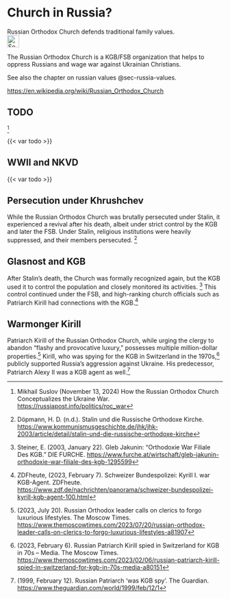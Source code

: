 # Church in Russia? {#sec-church-russia}

::: {.callout-caution title="Myth"}
Russian Orthodox Church defends traditional family values.
[<br>![Search for topic in EUvsDisinfo](../all_common_img/EUvsDisinfo_400x240.jpg){height=2em}](https://euvsdisinfo.eu/disinformation-cases/?text=church%20russia&sort=relevance)
:::

::: {.callout-tip title="Truth"}
The Russian Orthodox Church is a KGB/FSB organization that helps to oppress Russians and wage war against Ukrainian Christians.
:::

See also the chapter on russian values @sec-russia-values.



[https://en.wikipedia.org/wiki/Russian_Orthodox_Church](https://en.wikipedia.org/wiki/Russian_Orthodox_Church)

## TODO

[^church-russia-7]

{{< var todo >}}

## WWII and NKVD

{{< var todo >}}

## Persecution under Khrushchev

While the Russian Orthodox Church was brutally persecuted under Stalin, it experienced a revival after his death, albeit under strict control by the KGB and later the FSB. Under Stalin, religious institutions were heavily suppressed, and their members persecuted. [^church-russia-1]

## Glasnost and KGB

After Stalin's death, the Church was formally recognized again, but the KGB used it to control the population and closely monitored its activities. [^church-russia-2] This control continued under the FSB, and high-ranking church officials such as Patriarch Kirill had connections with the KGB.[^church-russia-3] 

## Warmonger Kirill

Patriarch Kirill of the Russian Orthodox Church, while urging the clergy to abandon “flashy and provocative luxury,” possesses multiple million-dollar properties.[^church-russia-4] Kirill, who was spying for the KGB in Switzerland in the 1970s,[^church-russia-5] publicly supported Russia’s aggression against Ukraine. His predecessor, Patriarch Alexy II was a KGB agent as well.[^church-russia-6]



[^church-russia-1]:  Döpmann, H. D. (n.d.). Stalin und die Russische Orthodoxe Kirche. [https://www.kommunismusgeschichte.de/jhk/jhk-2003/article/detail/stalin-und-die-russische-orthodoxe-kirche](https://www.kommunismusgeschichte.de/jhk/jhk-2003/article/detail/stalin-und-die-russische-orthodoxe-kirche)

[^church-russia-2]:  Steiner, E. (2003, January 22).  Gleb Jakunin: “Orthodoxie War Filiale Des KGB. ” DIE FURCHE. [https://www.furche.at/wirtschaft/gleb-jakunin-orthodoxie-war-filiale-des-kgb-1295599](https://www.furche.at/wirtschaft/gleb-jakunin-orthodoxie-war-filiale-des-kgb-1295599) 

[^church-russia-3]:  ZDFheute, (2023, February 7). Schweizer Bundespolizei: Kyrill I. war KGB-Agent. ZDFheute. [https://www.zdf.de/nachrichten/panorama/schweizer-bundespolizei-kyrill-kgb-agent-100.html](https://www.zdf.de/nachrichten/panorama/schweizer-bundespolizei-kyrill-kgb-agent-100.html) 

[^church-russia-4]:  (2023, July 20). Russian Orthodox leader calls on clerics to forgo luxurious lifestyles. The Moscow Times. [https://www.themoscowtimes.com/2023/07/20/russian-orthodox-leader-calls-on-clerics-to-forgo-luxurious-lifestyles-a81907](https://www.themoscowtimes.com/2023/07/20/russian-orthodox-leader-calls-on-clerics-to-forgo-luxurious-lifestyles-a81907) 

[^church-russia-5]:  (2023, February 6). Russian Patriarch Kirill spied in Switzerland for KGB in 70s – Media. The Moscow Times. [https://www.themoscowtimes.com/2023/02/06/russian-patriarch-kirill-spied-in-switzerland-for-kgb-in-70s-media-a80151](https://www.themoscowtimes.com/2023/02/06/russian-patriarch-kirill-spied-in-switzerland-for-kgb-in-70s-media-a80151) 

[^church-russia-6]:  (1999, February 12). Russian Patriarch 'was KGB spy'. The Guardian. [https://www.theguardian.com/world/1999/feb/12/1](https://www.theguardian.com/world/1999/feb/12/1) 

[^church-russia-7]:  Mikhail Suslov (November 13, 2024) How the Russian Orthodox Church Conceptualizes the Ukraine War. [https://russiapost.info/politics/roc_war](https://russiapost.info/politics/roc_war)
